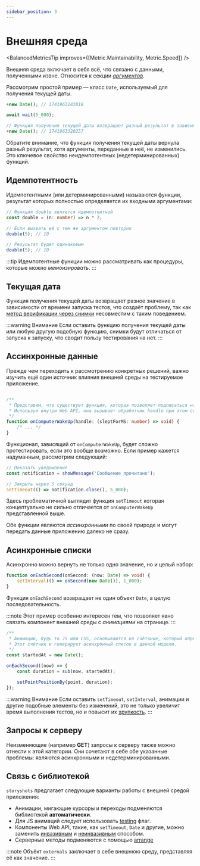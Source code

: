 ```yaml
---
sidebar_position: 3
---
```



# Внешняя среда

<BalancedMetricsTip improves={[Metric.Maintainability, Metric.Speed]} />

Внешняя среда включает в себя всё, что связано с данными, полученными извне.
Относится к секции [*аргументов*](/specification/requirements/borders#определение-границ).

Рассмотрим простой пример — класс `Date`, используемый для получения текущей даты.

```ts
+new Date(); // 1741963243818

await wait(5_000);

// Функция получения текущей даты возвращает разный результат в зависимости от времени запуска
+new Date(); // 1741963320257
```

Обратите внимание, что функция получения текущей даты вернула разный результат, хотя аргументы, переданные в неё, не
изменились. Это ключевое свойство неидемпотентных (недетерминированных) функций.

## Идемпотентность

Идемпотентными (или детерминированными) называются функции, результат которых полностью определяется их входными
аргументами:

```ts
// Функция double является идемпотентной
const double = (n: number) => n * 2;

// Если вызвать её с тем же аргументом повторно
double(5); // 10

// Результат будет одинаковым
double(5); // 10
```

:::tip
Идемпотентные функции можно рассматривать как процедуры, которые можно *мемоизировать*.
:::

## Текущая дата

[//]: # (TODO ссылки)

Функция получения текущей даты возвращает разное значение в зависимости от времени запуска тестов, что создаёт проблему,
так как [метод верификации через снимки](/specification/requirements/monitor) несовместим с таким поведением.

:::warning Внимание
Если оставить функцию получения текущей даты или любую другую подобную функцию, снимки будут отличаться от запуска к
запуску, что сводит пользу тестирования на нет.
:::

## Ассинхронные данные

Прежде чем переходить к рассмотрению конкретных решений, важно изучить ещё один источник влияния внешней среды на
тестируемое приложение.

```ts

/**
 * Представим, что существует функция, которая позволяет подписаться на событие выхода компьютера из сна.
 * Используя внутри Web API, она вызывает обработчик handle при этом событии и передаёт в него общее время сна.
 */
function onComputerWakeUp(handle: (sleptForMS: number) => void) {
    /* ... */
}
```

Функционал, зависящий от `onComputerWakeUp`, будет сложно протестировать, если это вообще возможно. Если пример кажется
надуманным, рассмотрим следующий:

```ts
// Показать уведомление
const notification = showMessage('Сообщение прочитано');

// Закрыть через 5 секунд
setTimeout(() => notification.close(), 5_000);
```

Здесь проблематичной выглядит функция `setTimeout` которая концептуально не сильно отличается от `onComputerWakeUp`
представленной выше.

Обе функции являются *ассинхронными* по своей природе и могут передать данные приложению далеко не сразу.

## Асинхронные списки

Асинхронно можно вернуть не только одно значение, но и целый набор:

```ts
function onEachSecond(onSecond: (now: Date) => void) {
    setInterval(() => onSecond(new Date()), 1_000);
}
```

Функция `onEachSecond` возвращает не один объект `Date`, а целую последовательность.

:::note
Этот пример особенно интересен тем, что позволяет явно связать компонент внешней среды с *анимациями* на странице.
:::

```ts
/**
 * Анимации, будь то JS или CSS, основываются на счётчике, который определяет частоту и последовательность.
 * Этот счётчик и генерирует асинхронный список в данной модели.
 */
const startedAt = new Date();

onEachSecond((now) => {
    const duration = sub(now, startedAt);

    setPointPositionBy(point, duration);
});
```

:::warning Внимание
Если оставить `setTimeout`, `setInterval`, анимации и другие подобные элементы без изменений, это не только увеличит
время выполнения тестов, но и повысит их [хрупкость](/specification/main-problems#две-крайности).
:::

## Запросы к серверу

Неизменяющие (например **GET**) запросы к серверу также можно отнести к этой категории. Они сочетают в себе обе
указанные проблемы: являются асинхронными и недетерминированными.

## Связь с библиотекой

`storyshots` предлагает следующие варианты работы с внешней средой приложения:

* Анимации, мигающие курсоры и переходы подменяются библиотекой **автоматически**.
* Для JS анимаций следует использовать [testing](/API/story-elements/story-config#testing) флаг.
* Компоненты Web API, такие, как `setTimeout`, `Date` и другие, можно заменить [инвазивным](/patterns/replace#подмена-через-инверсию) и [неинвазивным](/patterns/replace#подмена-через-сайд-эффекты)
  способом.
* Серверные методы подменяются с помощью [arrange](/API/factories/it#arrange)

:::note
Объёкт `externals` заключает в себе внешнюю среду, представляя её как значение.
:::
